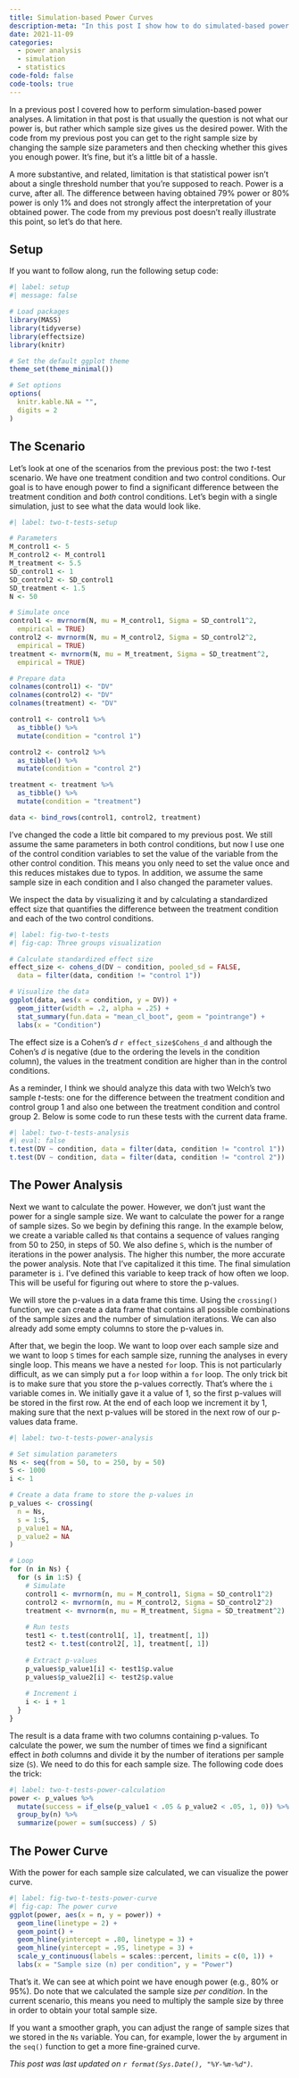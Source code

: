 ```yaml
---
title: Simulation-based Power Curves
description-meta: "In this post I show how to do simulated-based power analyses that produce a power curve: the obtained power for a range of sample sizes."
date: 2021-11-09
categories:
  - power analysis
  - simulation
  - statistics
code-fold: false
code-tools: true
---
```


In a previous post I covered how to perform simulation-based power analyses. A limitation in that post is that usually the question is not what our power is, but rather which sample size gives us the desired power. With the code from my previous post you can get to the right sample size by changing the sample size parameters and then checking whether this gives you enough power. It's fine, but it's a little bit of a hassle.

A more substantive, and related, limitation is that statistical power isn't about a single threshold number that you're supposed to reach. Power is a curve, after all. The difference between having obtained 79% power or 80% power is only 1% and does not strongly affect the interpretation of your obtained power. The code from my previous post doesn't really illustrate this point, so let's do that here.

## Setup

If you want to follow along, run the following setup code:

```r
#| label: setup
#| message: false

# Load packages
library(MASS)
library(tidyverse)
library(effectsize)
library(knitr)

# Set the default ggplot theme
theme_set(theme_minimal())

# Set options
options(
  knitr.kable.NA = "",
  digits = 2
)
```

## The Scenario

Let's look at one of the scenarios from the previous post: the two *t*-test scenario. We have one treatment condition and two control conditions. Our goal is to have enough power to find a significant difference between the treatment condition and *both* control conditions. Let's begin with a single simulation, just to see what the data would look like.

```r
#| label: two-t-tests-setup

# Parameters
M_control1 <- 5
M_control2 <- M_control1
M_treatment <- 5.5
SD_control1 <- 1
SD_control2 <- SD_control1
SD_treatment <- 1.5
N <- 50

# Simulate once
control1 <- mvrnorm(N, mu = M_control1, Sigma = SD_control1^2, 
  empirical = TRUE)
control2 <- mvrnorm(N, mu = M_control2, Sigma = SD_control2^2, 
  empirical = TRUE)
treatment <- mvrnorm(N, mu = M_treatment, Sigma = SD_treatment^2, 
  empirical = TRUE)

# Prepare data
colnames(control1) <- "DV"
colnames(control2) <- "DV"
colnames(treatment) <- "DV"

control1 <- control1 %>%
  as_tibble() %>%
  mutate(condition = "control 1")

control2 <- control2 %>%
  as_tibble() %>%
  mutate(condition = "control 2")

treatment <- treatment %>%
  as_tibble() %>%
  mutate(condition = "treatment")

data <- bind_rows(control1, control2, treatment)
```

I've changed the code a little bit compared to my previous post. We still assume the same parameters in both control conditions, but now I use one of the control condition variables to set the value of the variable from the other control condition. This means you only need to set the value once and this reduces mistakes due to typos. In addition, we assume the same sample size in each condition and I also changed the parameter values.

We inspect the data by visualizing it and by calculating a standardized effect size that quantifies the difference between the treatment condition and each of the two control conditions.

```r
#| label: fig-two-t-tests
#| fig-cap: Three groups visualization

# Calculate standardized effect size
effect_size <- cohens_d(DV ~ condition, pooled_sd = FALSE,
  data = filter(data, condition != "control 1"))

# Visualize the data
ggplot(data, aes(x = condition, y = DV)) + 
  geom_jitter(width = .2, alpha = .25) + 
  stat_summary(fun.data = "mean_cl_boot", geom = "pointrange") +
  labs(x = "Condition")
```

The effect size is a Cohen's *d* `r effect_size$Cohens_d` and although the Cohen's *d* is negative (due to the ordering the levels in the condition column), the values in the treatment condition are higher than in the control conditions.

As a reminder, I think we should analyze this data with two Welch's two sample *t*-tests: one for the difference between the treatment condition and control group 1 and also one between the treatment condition and control group 2. Below is some code to run these tests with the current data frame.

```r
#| label: two-t-tests-analysis
#| eval: false
t.test(DV ~ condition, data = filter(data, condition != "control 1"))
t.test(DV ~ condition, data = filter(data, condition != "control 2"))
```

## The Power Analysis

Next we want to calculate the power. However, we don't just want the power for a single sample size. We want to calculate the power for a range of sample sizes. So we begin by defining this range. In the example below, we create a variable called `Ns` that contains a sequence of values ranging from 50 to 250, in steps of 50. We also define `S`, which is the number of iterations in the power analysis. The higher this number, the more accurate the power analysis. Note that I've capitalized it this time. The final simulation parameter is `i`. I've defined this variable to keep track of how often we loop. This will be useful for figuring out where to store the p-values.

We will store the p-values in a data frame this time. Using the `crossing()` function, we can create a data frame that contains all possible combinations of the sample sizes and the number of simulation iterations. We can also already add some empty columns to store the p-values in.

After that, we begin the loop. We want to loop over each sample size and we want to loop `S` times for each sample size, running the analyses in every single loop. This means we have a nested `for` loop. This is not particularly difficult, as we can simply put a `for` loop within a `for` loop. The only trick bit is to make sure that you store the p-values correctly. That's where the `i` variable comes in. We initially gave it a value of 1, so the first p-values will be stored in the first row. At the end of each loop we increment it by 1, making sure that the next p-values will be stored in the next row of our p-values data frame.

```r
#| label: two-t-tests-power-analysis

# Set simulation parameters
Ns <- seq(from = 50, to = 250, by = 50)
S <- 1000
i <- 1 

# Create a data frame to store the p-values in
p_values <- crossing(
  n = Ns,
  s = 1:S,
  p_value1 = NA,
  p_value2 = NA
)

# Loop
for (n in Ns) {
  for (s in 1:S) {
    # Simulate
    control1 <- mvrnorm(n, mu = M_control1, Sigma = SD_control1^2)
    control2 <- mvrnorm(n, mu = M_control2, Sigma = SD_control2^2)
    treatment <- mvrnorm(n, mu = M_treatment, Sigma = SD_treatment^2)
    
    # Run tests
    test1 <- t.test(control1[, 1], treatment[, 1])
    test2 <- t.test(control2[, 1], treatment[, 1])
    
    # Extract p-values
    p_values$p_value1[i] <- test1$p.value
    p_values$p_value2[i] <- test2$p.value
  
    # Increment i
    i <- i + 1
  }
}
```

The result is a data frame with two columns containing p-values. To calculate the power, we sum the number of times we find a significant effect in *both* columns and divide it by the number of iterations per sample size (`S`). We need to do this for each sample size. The following code does the trick:

```r
#| label: two-t-tests-power-calculation
power <- p_values %>%
  mutate(success = if_else(p_value1 < .05 & p_value2 < .05, 1, 0)) %>%
  group_by(n) %>%
  summarize(power = sum(success) / S)
```

## The Power Curve

With the power for each sample size calculated, we can visualize the power curve.

```r
#| label: fig-two-t-tests-power-curve
#| fig-cap: The power curve
ggplot(power, aes(x = n, y = power)) +
  geom_line(linetype = 2) +
  geom_point() +
  geom_hline(yintercept = .80, linetype = 3) +
  geom_hline(yintercept = .95, linetype = 3) +
  scale_y_continuous(labels = scales::percent, limits = c(0, 1)) +
  labs(x = "Sample size (n) per condition", y = "Power")
```

That's it. We can see at which point we have enough power (e.g., 80% or 95%). Do note that we calculated the sample size *per condition*. In the current scenario, this means you need to multiply the sample size by three in order to obtain your total sample size.

If you want a smoother graph, you can adjust the range of sample sizes that we stored in the `Ns` variable. You can, for example, lower the `by` argument in the `seq()` function to get a more fine-grained curve.

*This post was last updated on `r format(Sys.Date(), "%Y-%m-%d")`.*
